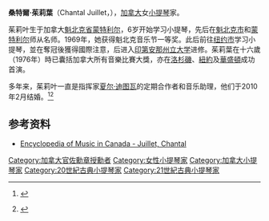 '''桑特爾·茱莉葉'''（Chantal Juillet，{{bd|1960年|12月19日|catIdx=J}}），[[加拿大|加拿大]]女[[小提琴|小提琴]]家。

茱莉叶生于加拿大[[魁北克省|魁北克省]][[蒙特利尔|蒙特利尔]]，6岁开始学习小提琴，先后在[[魁北克市|魁北克市]]和[[蒙特利尔|蒙特利尔]]师从名师。1969年，她获得魁北克音乐节一等奖。此后前往[[纽约市|纽约市]]学习小提琴，並在{{Link-en|纽约市青年藝術家比賽|Young Concert Artists}}奪冠後獲得國際注意，后进入[[印第安那州立大学|印第安那州立大学]]进修。茱莉葉在十六歲（1976年）時已囊括加拿大所有音樂比賽大獎，亦在[[洛杉磯|洛杉磯]]、[[紐約|紐約]]及[[華盛頓|華盛頓]]成功首演。

多年来，茱莉叶一直是指挥家[[夏尔·迪图瓦|夏尔·迪图瓦]]的定期合作者和音乐助理，他们于2010年2月结婚。<ref>{{cite news|author=Peter Dobrin|title=Dutoit eager to tackle Phila. and the world|url=http://www.philly.com/philly/entertainment/26415049.html|work=Philadelphia Inquirer|date=2008-08-10|accessdate=2008-08-11}} {{Dead link|date=October 2010|bot=H3llBot}}</ref><ref name="MontrealGazette">{{citation|last1=Kaptainis|first1=Arthur|publication-date=2010-02-11|title=Charles Dutoit marries Montreal-born violinist Chantal Juillet|periodical=[[The_Montreal_Gazette|The Montreal Gazette]]|url=https://montrealgazette.com/entertainment/Dutoit+marries+Montreal+born+violinist/2550656/story.html|url-status=dead|archiveurl=https://web.archive.org/web/20100215055954/http://www.montrealgazette.com/entertainment/Dutoit%20marries%20Montreal%20born%20violinist/2550656/story.html|archivedate=February 15, 2010}}</ref>

==参考资料==
{{reflist}}
*[http://www.thecanadianencyclopedia.com/index.cfm?PgNm=TCE&Params=U1ARTU0001794 Encyclopedia of Music in Canada - Juillet, Chantal] {{Wayback|url=http://www.thecanadianencyclopedia.com/index.cfm?PgNm=TCE&Params=U1ARTU0001794 |date=20060706163453 }}

{{Authority control}}
{{musician-stub}}

[[Category:加拿大官佐勳章授勳者|Category:加拿大官佐勳章授勳者]]
[[Category:女性小提琴家|Category:女性小提琴家]]
[[Category:加拿大小提琴家|Category:加拿大小提琴家]]
[[Category:20世紀古典小提琴家|Category:20世紀古典小提琴家]]
[[Category:21世紀古典小提琴家|Category:21世紀古典小提琴家]]
